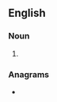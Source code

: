 {{also|yocto-metres}}

==English==

===Noun===
{{head|en|noun plural form}}

# {{plural of|yoctometre|lang=en}}

===Anagrams===
* {{l|en|yoctometers}}